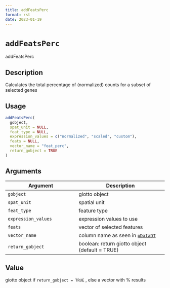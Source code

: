 ```yaml
--- 
title: addFeatsPerc 
format: rst 
date: 2023-01-19 
--- 
```

# `addFeatsPerc`

addFeatsPerc


## Description

Calculates the total percentage of (normalized) counts for a subset of selected genes


## Usage

```r
addFeatsPerc(
  gobject,
  spat_unit = NULL,
  feat_type = NULL,
  expression_values = c("normalized", "scaled", "custom"),
  feats = NULL,
  vector_name = "feat_perc",
  return_gobject = TRUE
)
```


## Arguments

Argument      |Description
------------- |----------------
`gobject`     |     giotto object
`spat_unit`     |     spatial unit
`feat_type`     |     feature type
`expression_values`     |     expression values to use
`feats`     |     vector of selected features
`vector_name`     |     column name as seen in [`pDataDT`](#pdatadt)
`return_gobject`     |     boolean: return giotto object (default = TRUE)


## Value

giotto object if `return_gobject = TRUE` , else a vector with % results


